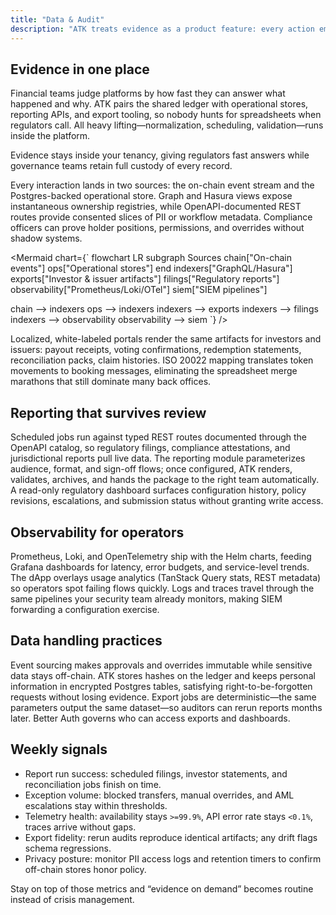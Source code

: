 ```yaml
---
title: "Data & Audit"
description: "ATK treats evidence as a product feature: every action emits structured data, ready for regulators, auditors, and operations."
---
```


## Evidence in one place

Financial teams judge platforms by how fast they can answer what happened and why. ATK pairs the shared ledger with operational stores, reporting APIs, and export tooling, so nobody hunts for spreadsheets when regulators call. All heavy lifting—normalization, scheduling, validation—runs inside the platform.

<Callout type="info">
  Evidence stays inside your tenancy, giving regulators fast answers while governance teams retain full custody of every record.
</Callout>

Every interaction lands in two sources: the on-chain event stream and the Postgres-backed operational store. Graph and Hasura views expose instantaneous ownership registries, while OpenAPI-documented REST routes provide consented slices of PII or workflow metadata. Compliance officers can prove holder positions, permissions, and overrides without shadow systems.

<Mermaid
  chart={`
flowchart LR
  subgraph Sources
    chain["On-chain events"]
    ops["Operational stores"]
  end
  indexers["GraphQL/Hasura"]
  exports["Investor & issuer artifacts"]
  filings["Regulatory reports"]
  observability["Prometheus/Loki/OTel"]
  siem["SIEM pipelines"]

  chain --> indexers
  ops --> indexers
  indexers --> exports
  indexers --> filings
  indexers --> observability
  observability --> siem
`}
/>

Localized, white-labeled portals render the same artifacts for investors and issuers: payout receipts, voting confirmations, redemption statements, reconciliation packs, claim histories. ISO 20022 mapping translates token movements to booking messages, eliminating the spreadsheet merge marathons that still dominate many back offices.

## Reporting that survives review

Scheduled jobs run against typed REST routes documented through the OpenAPI catalog, so regulatory filings, compliance attestations, and jurisdictional reports pull live data. The reporting module parameterizes audience, format, and sign-off flows; once configured, ATK renders, validates, archives, and hands the package to the right team automatically. A read-only regulatory dashboard surfaces configuration history, policy revisions, escalations, and submission status without granting write access.

## Observability for operators

Prometheus, Loki, and OpenTelemetry ship with the Helm charts, feeding Grafana dashboards for latency, error budgets, and service-level trends. The dApp overlays usage analytics (TanStack Query stats, REST metadata) so operators spot failing flows quickly. Logs and traces travel through the same pipelines your security team already monitors, making SIEM forwarding a configuration exercise.

## Data handling practices

Event sourcing makes approvals and overrides immutable while sensitive data stays off-chain. ATK stores hashes on the ledger and keeps personal information in encrypted Postgres tables, satisfying right-to-be-forgotten requests without losing evidence. Export jobs are deterministic—the same parameters output the same dataset—so auditors can rerun reports months later. Better Auth governs who can access exports and dashboards.

## Weekly signals

- Report run success: scheduled filings, investor statements, and reconciliation jobs finish on time.
- Exception volume: blocked transfers, manual overrides, and AML escalations stay within thresholds.
- Telemetry health: availability stays `>=99.9%`, API error rate stays `<0.1%`, traces arrive without gaps.
- Export fidelity: rerun audits reproduce identical artifacts; any drift flags schema regressions.
- Privacy posture: monitor PII access logs and retention timers to confirm off-chain stores honor policy.

Stay on top of those metrics and “evidence on demand” becomes routine instead of crisis management.
